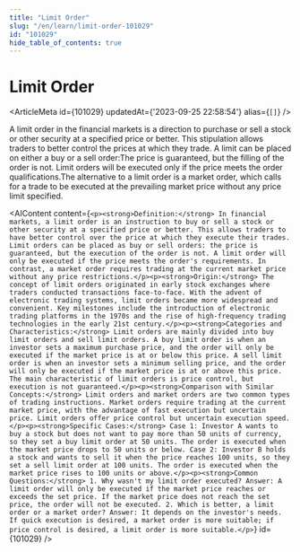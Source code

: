 ```yaml
---
title: "Limit Order"
slug: "/en/learn/limit-order-101029"
id: "101029"
hide_table_of_contents: true
---
```



# Limit Order

<ArticleMeta id={101029} updatedAt={'2023-09-25 22:58:54'} alias={`[]`} />
<div className='border-solid border-b border-t-0 my-4 border-[var(--ifm-color-gray-300)]' />

A limit order in the financial markets is a direction to purchase or sell a stock or other security at a specified price or better. This stipulation allows traders to better control the prices at which they trade. A limit can be placed on either a buy or a sell order:The price is guaranteed, but the filling of the order is not. Limit orders will be executed only if the price meets the order qualifications.The alternative to a limit order is a market order, which calls for a trade to be executed at the prevailing market price without any price limit specified.

<AIContent content={`<p><strong>Definition:</strong> In financial markets, a limit order is an instruction to buy or sell a stock or other security at a specified price or better. This allows traders to have better control over the price at which they execute their trades. Limit orders can be placed as buy or sell orders: the price is guaranteed, but the execution of the order is not. A limit order will only be executed if the price meets the order's requirements. In contrast, a market order requires trading at the current market price without any price restrictions.</p><p><strong>Origin:</strong> The concept of limit orders originated in early stock exchanges where traders conducted transactions face-to-face. With the advent of electronic trading systems, limit orders became more widespread and convenient. Key milestones include the introduction of electronic trading platforms in the 1970s and the rise of high-frequency trading technologies in the early 21st century.</p><p><strong>Categories and Characteristics:</strong> Limit orders are mainly divided into buy limit orders and sell limit orders. A buy limit order is when an investor sets a maximum purchase price, and the order will only be executed if the market price is at or below this price. A sell limit order is when an investor sets a minimum selling price, and the order will only be executed if the market price is at or above this price. The main characteristic of limit orders is price control, but execution is not guaranteed.</p><p><strong>Comparison with Similar Concepts:</strong> Limit orders and market orders are two common types of trading instructions. Market orders require trading at the current market price, with the advantage of fast execution but uncertain price. Limit orders offer price control but uncertain execution speed.</p><p><strong>Specific Cases:</strong> Case 1: Investor A wants to buy a stock but does not want to pay more than 50 units of currency, so they set a buy limit order at 50 units. The order is executed when the market price drops to 50 units or below. Case 2: Investor B holds a stock and wants to sell it when the price reaches 100 units, so they set a sell limit order at 100 units. The order is executed when the market price rises to 100 units or above.</p><p><strong>Common Questions:</strong> 1. Why wasn't my limit order executed? Answer: A limit order will only be executed if the market price reaches or exceeds the set price. If the market price does not reach the set price, the order will not be executed. 2. Which is better, a limit order or a market order? Answer: It depends on the investor's needs. If quick execution is desired, a market order is more suitable; if price control is desired, a limit order is more suitable.</p>`} id={101029} />
